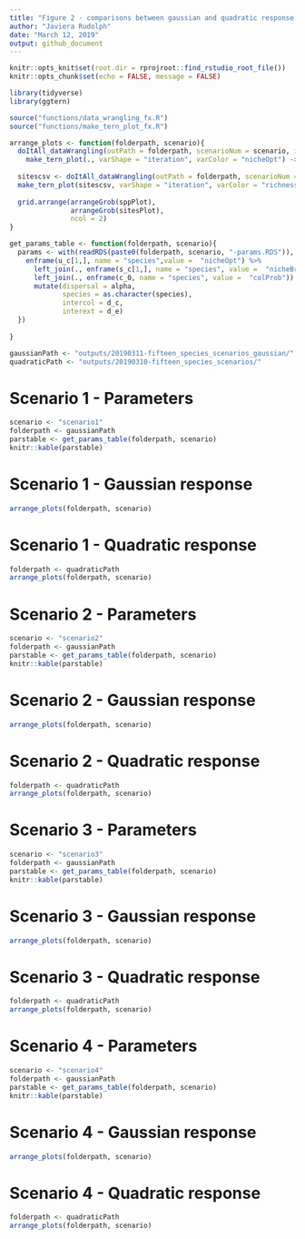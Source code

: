 ```yaml
---
title: "Figure 2 - comparisons between gaussian and quadratic response to environment"
author: "Javiera Rudolph"
date: "March 12, 2019"
output: github_document
---
```


```r
knitr::opts_knit$set(root.dir = rprojroot::find_rstudio_root_file())
knitr::opts_chunk$set(echo = FALSE, message = FALSE)

library(tidyverse)
library(ggtern)
```

```r

source("functions/data_wrangling_fx.R")
source("functions/make_tern_plot_fx.R")

arrange_plots <- function(folderpath, scenario){
  doItAll_dataWrangling(outPath = folderpath, scenarioNum = scenario, indSites = FALSE) %>% 
    make_tern_plot(., varShape = "iteration", varColor = "nicheOpt") -> sppPlot
  
  sitescsv <- doItAll_dataWrangling(outPath = folderpath, scenarioNum = scenario, indSites = TRUE)
  make_tern_plot(sitescsv, varShape = "iteration", varColor = "richness") -> sitesPlot
  
  grid.arrange(arrangeGrob(sppPlot),
               arrangeGrob(sitesPlot),
               ncol = 2)
}

get_params_table <- function(folderpath, scenario){
  params <- with(readRDS(paste0(folderpath, scenario, "-params.RDS")), {
    enframe(u_c[1,], name = "species",value =  "nicheOpt") %>% 
      left_join(., enframe(s_c[1,], name = "species", value =  "nicheBreadth")) %>% 
      left_join(., enframe(c_0, name = "species", value =  "colProb")) %>% 
      mutate(dispersal = alpha, 
             species = as.character(species), 
             intercol = d_c, 
             interext = d_e)
  })
  
}

```

```r

gaussianPath <- "outputs/20190311-fifteen_species_scenarios_gaussian/"
quadraticPath <- "outputs/20190310-fifteen_species_scenarios/"

```


# Scenario 1 - Parameters
```r
scenario <- "scenario1"
folderpath <- gaussianPath
parstable <- get_params_table(folderpath, scenario)
knitr::kable(parstable)
```


# Scenario 1 - Gaussian response
```r

arrange_plots(folderpath, scenario)
```


# Scenario 1 - Quadratic response

```r
folderpath <- quadraticPath
arrange_plots(folderpath, scenario)
```



# Scenario 2 - Parameters
```r
scenario <- "scenario2"
folderpath <- gaussianPath
parstable <- get_params_table(folderpath, scenario)
knitr::kable(parstable)
```


# Scenario 2 - Gaussian response
```r

arrange_plots(folderpath, scenario)
```


# Scenario 2 - Quadratic response

```r
folderpath <- quadraticPath
arrange_plots(folderpath, scenario)
```



# Scenario 3 - Parameters
```r
scenario <- "scenario3"
folderpath <- gaussianPath
parstable <- get_params_table(folderpath, scenario)
knitr::kable(parstable)
```


# Scenario 3 - Gaussian response
```r

arrange_plots(folderpath, scenario)
```


# Scenario 3 - Quadratic response

```r
folderpath <- quadraticPath
arrange_plots(folderpath, scenario)
```


# Scenario 4 - Parameters
```r
scenario <- "scenario4"
folderpath <- gaussianPath
parstable <- get_params_table(folderpath, scenario)
knitr::kable(parstable)
```


# Scenario 4 - Gaussian response
```r

arrange_plots(folderpath, scenario)
```


# Scenario 4 - Quadratic response

```r
folderpath <- quadraticPath
arrange_plots(folderpath, scenario)
```
